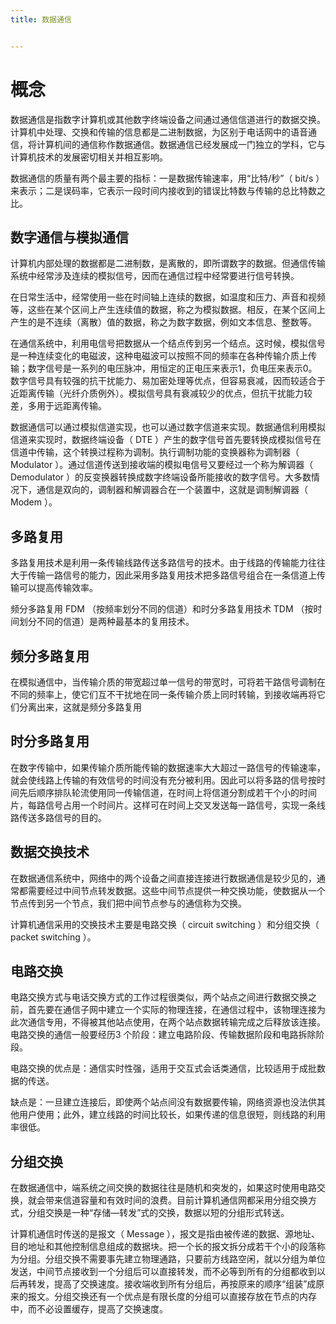 ```yaml
---
title: 数据通信


---
```


# 概念

数据通信是指数字计算机或其他数字终端设备之间通过通信信道进行的数据交换。计算机中处理、交换和传输的信息都是二进制数据，为区别于电话网中的语音通信，将计算机间的通信称作数据通信。数据通信已经发展成一门独立的学科，它与计算机技术的发展密切相关并相互影响。

数据通信的质量有两个最主要的指标：一是数据传输速率，用“比特/秒”（ bit/s ）来表示；二是误码率，它表示一段时间内接收到的错误比特数与传输的总比特数之比。

## 数字通信与模拟通信

计算机内部处理的数据都是二进制数，是离散的，即所谓数字的数据。但通信传输系统中经常涉及连续的模拟信号，因而在通信过程中经常要进行信号转换。

在日常生活中，经常使用一些在时间轴上连续的数据，如温度和压力、声音和视频等，这些在某个区间上产生连续值的数据，称之为模拟数据。相反，在某个区间上产生的是不连续（离散）值的数据，称之为数字数据，例如文本信息、整数等。

在通信系统中，利用电信号把数据从一个结点传到另一个结点。这时候，模拟信号是一种连续变化的电磁波，这种电磁波可以按照不同的频率在各种传输介质上传输；数字信号是一系列的电压脉冲，用恒定的正电压来表示1，负电压来表示0。数字信号具有较强的抗干扰能力、易加密处理等优点，但容易衰减，因而较适合于近距离传输（光纤介质例外）。模拟信号具有衰减较少的优点，但抗干扰能力较差，多用于远距离传输。

数据通信可以通过模拟信道实现，也可以通过数字信道来实现。数据通信利用模拟信道来实现时，数据终端设备（ DTE ）产生的数字信号首先要转换成模拟信号在信道中传输，这个转换过程称为调制。执行调制功能的变换器称为调制器（ Modulator ）。通过信道传送到接收端的模拟电信号又要经过一个称为解调器（ Demodulator ）的反变换器转换成数字终端设备所能接收的数字信号。大多数情况下，通信是双向的，调制器和解调器合在一个装置中，这就是调制解调器（ Modem ）。

## 多路复用

多路复用技术是利用一条传输线路传送多路信号的技术。由于线路的传输能力往往大于传输一路信号的能力，因此采用多路复用技术把多路信号组合在一条信道上传输可以提高传输效率。

频分多路复用 FDM （按频率划分不同的信道）和时分多路复用技术 TDM （按时间划分不同的信道）是两种最基本的复用技术。

## 频分多路复用

在模拟通信中，当传输介质的带宽超过单一信号的带宽时，可将若干路信号调制在不同的频率上，使它们互不干扰地在同一条传输介质上同时转输，到接收端再将它们分离出来，这就是频分多路复用

## 时分多路复用

在数字传输中，如果传输介质所能传输的数据速率大大超过一路信号的传输速率，就会使线路上传输的有效信号的时间没有充分被利用。因此可以将多路的信号按时间先后顺序排队轮流使用同一传输信道，在时间上将信道分割成若干个小的时间片，每路信号占用一个时间片。这样可在时间上交叉发送每一路信号，实现一条线路传送多路信号的目的。

## 数据交换技术

在数据通信系统中，网络中的两个设备之间直接连接进行数据通信是较少见的，通常都需要经过中间节点转发数据。这些中间节点提供一种交换功能，使数据从一个节点传到另一个节点，我们把中间节点参与的通信称为交换。

计算机通信采用的交换技术主要是电路交换（ circuit switching ）和分组交换（ packet switching ）。

## 电路交换

电路交换方式与电话交换方式的工作过程很类似，两个站点之间进行数据交换之前，首先要在通信子网中建立一个实际的物理连接，在通信过程中，该物理连接为此次通信专用，不得被其他站点使用，在两个站点数据转输完成之后释放该连接。电路交换的通信一般要经历3
个阶段：建立电路阶段、传输数据阶段和电路拆除阶段。

电路交换的优点是：通信实时性强，适用于交互式会话类通信，比较适用于成批数据的传送。

缺点是：一旦建立连接后，即使两个站点间没有数据要传输，网络资源也没法供其他用户使用；此外，建立线路的时间比较长，如果传递的信息很短，则线路的利用率很低。

## 分组交换

在数据通信中，端系统之间交换的数据往往是随机和突发的，如果这时使用电路交换，就会带来信道容量和有效时间的浪费。目前计算机通信网都采用分组交换方式，分组交换是一种“存储—转发”式的交换，数据以短的分组形式转送。

计算机通信时传送的是报文（ Message ），报文是指由被传递的数据、源地址、目的地址和其他控制信息组成的数据块。把一个长的报文拆分成若干个小的段落称为分组。分组交换不需要事先建立物理通路，只要前方线路空闲，就以分组为单位发送，中间节点接收到一个分组后可以直接转发，而不必等到所有的分组都收到以后再转发，提高了交换速度。接收端收到所有分组后，再按原来的顺序“组装”成原来的报文。分组交换还有一个优点是有限长度的分组可以直接存放在节点的内存中，而不必设置缓存，提高了交换速度。

            